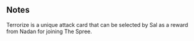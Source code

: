 {{CardPage
|quote = The Spree have a history of viciousness that permeates all of Murder Bay, it's time to get in line.
|description = If this attack kills an enemy or makes them [[Panic]], gain 3 [[Power]] and [[Heal]] 5.<br/>[[Expend]]
|cost = 1
|character = Sal
|rarity = Unique
|decktype = Battle
|cardtype = Attack
|keywords = [[Panic]], [[Power]], [[Heal]], [[Expend]]
|mindamage = 8
|maxdamage = 8
}}

==Notes==
Terrorize is a unique attack card that can be selected by Sal as a reward from Nadan for joining The Spree.